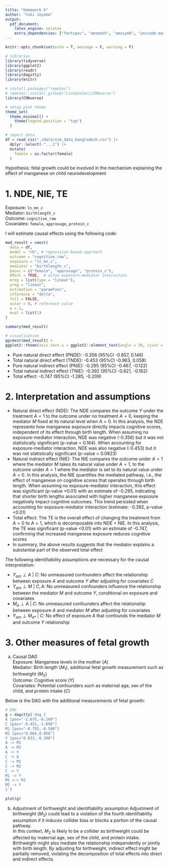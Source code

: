 ```yaml
---
title: "Homework 6"
author: "Yuki Joyama"
output: 
  pdf_document:
    latex_engine: xelatex
    extra_dependencies: ["fontspec", "amsmath", "amssymb", "unicode-math"]
---
```


```r
knitr::opts_chunk$set(echo = T, message = F, warning = F)
```

```r
# libraries
library(tidyverse)
library(ggplot2)
library(readr)
library(dagitty)
library(knitr)

# install.packages("remotes")
# remotes::install_github("LindaValeri/CMAverse")
library(CMAverse)

# setup plot theme
theme_set(
  theme_minimal() +
    theme(legend.position = "top")
  )
```

```r
# import data
df = read_csv("./data/sim_data_bangladesh.csv") |> 
  dplyr::select(-"...1") |> 
  mutate(
    female = as.factor(female)
  )
```

Hypothesis: fetal growth could be involved in the mechanism explaining the effect of manganese on child neurodevelopment

# 1. NDE, NIE, TE
Exposure: `ln_mn_c`  
Mediator: `birthlength_c`  
Outcome: `cognitive_raw`  
Covariates: `female`, `approxage`, `protein_c`

I will estimate causal effects using the following code:
```r
med_result = cmest(
  data = df,
  model = "rb", # regression-based approach
  outcome = "cognitive_raw",
  exposure = "ln_mn_c",
  mediator = "birthlength_c",
  basec = c("female", "approxage", "protein_c"),
  EMint = TRUE,  # allow exposure-mediator interaction
  mreg = list(type = "linear"),  
  yreg = "linear", 
  estimation = "paramfunc",
  inference = "delta",
  full = FALSE,
  astar = 0, # reference value
  a = 1, 
  mval = list(1)
)

summary(med_result)

# visualization
ggcmest(med_result) +
ggplot2::theme(axis.text.x = ggplot2::element_text(angle = 30, vjust = 0.8))
```

- Pure natural direct effect (PNDE): -0.356 (95%CI -0.857, 0.146)
- Total natural direct effect (TNDE): -0.453 (95%CI -0.963, 0.058)
- Pure natural indirect effect (PNIE): -0.295 (95%CI -0.467, -0.122)
- Total natural indirect effect (TNIE): -0.392 (95%CI -0.621, -0.162) 
- Total effect: -0.747 (95%CI -1.285, -0.209)

# 2. Interpretation and assumptions  
- Natural direct effect (NDE): The NDE compares the outcome $Y$ under the treatment $A = 1$ to the outcome under no treatment $A = 0$, keeping the mediator $M$ fixed at its natural level when $A = 0$. In this analysis, the NDE represents how manganese exposure directly impacts cognitive scores, independent of its effect through birth length. When assuming no exposure-mediator interaction, NDE was negative (-0.356) but it was not statistically significant (p-value = 0.164). When accounting for exposure-mediator interaction, NDE was also negative (-0.453) but it was not statistically significant (p-value = 0.0823)
- Natural indirect effect (NIE): The NIE compares the outcome under $A = 1$ where the mediator $M$ takes its natural value under $A = 1$, to the outcome under $A = 1$ where the mediator is set to its natural value under $A = 0$. In this analysis, the NIE quantifies the mediated pathway, i.e., the effect of manganese on cognitive scores that operates through birth length. When assuming no exposure-mediator interaction, this effect was significant (p-value <0.01) with an estimate of -0.295, indicating that shorter birth lengths associated with higher manganese exposure negatively impact cognitive outcomes. This trend persisted when accounting for exposure-mediator interaction (estimate: -0.392, p-value <0.01)
- Total effect: The TE is the overall effect of changing the treatment from $A = 0$ to $A = 1$, which is decomposable into NDE + NIE. In this analysis, the TE was significant (p-value <0.01) with an estimate of -0.747, confirming that increased manganese exposure reduces cognitive scores  
- In summary, the above results suggests that the mediator explains a substantial part of the observed total effect

The following identifiability assumptions are necessary for the causal interpretation: 

- $Y_{am} \perp A \ | \ C$: No unmeasured confounders affect the relationship between exposure $A$ and outcome $Y$ after adjusting for covariates $C$
- $Y_{am} \perp M \ | \ C, A$: No unmeasured confounders influence the relationship between the mediator $M$ and outcome $Y$, conditional on exposure and covariates
- $M_a \perp A \ | \ C$: No unmeasured confounders affect the relationship between exposure $A$ and mediator $M$ after adjusting for covariates
- $Y_{am} \perp M_{a*} \ | \ C$: No effect of exposure $A$ that confounds the mediator $M$ and outcome $Y$ relationship


# 3. Other measures of fetal growth
(a) Causal DAG  
Exposure: Manganese levels in the mother ($A$)   
Mediator: Birth length ($M_1$), additional fetal growth measurement such as birthweight ($M_2$)    
Outcome: Cognitive score ($Y$)    
Covariates: Potential confounders such as maternal age, sex of the child, and protein intake ($C$)  

Below is the DAG with the additional measurements of fetal growth:
```r
# DAG
g = dagitty('dag {
A [pos="-1.675,-0.260"]
C [pos="-0.451,-1.098"]
M1 [pos="-0.755,-0.588"]
M2 [pos="0.064,0.058"]
Y [pos="0.833,-0.390"]
A -> M1
A -> M2
A -> Y
C -> A
C -> M1
C -> M2
C -> Y
M1 -> Y
M1 <-> M2
M2 -> Y
}')

plot(g)
```

(b) Adjustment of birthweight and identifiability assumption
Adjustment of birthweight ($M_2$) could lead to a violation of the fourth identifiability assumption if it induces collider bias or blocks a portion of the causal pathway.  
In this context, $M_2$ is likely to be a collider as birthweight could be affected by maternal age, sex of the child, and protein intake. Birthweight might also mediate the relationship independently or jointly with birth length. By adjusting for birthweight, indirect effect might be partially removed, violating the decomposition of total effects into direct and indirect effects.

